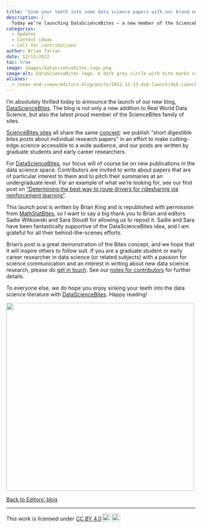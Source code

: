 ```yaml
---
title: "Sink your teeth into some data science papers with our brand new blog"
description: |
  Today we’re launching DataScienceBites – a new member of the ScienceBites family – offering bite-sized summaries of data science papers. 
categories:
  - Updates
  - Content ideas
  - Call for contributions
author: Brian Tarran
date: 12/13/2022
toc: true
image: images/datasciencebites-logo.png
image-alt: DataScienceBites logo. A dark grey circle with bite marks cut out. Overlaid text says, Import grad_students as writers, import new_research_papers as nrp, print(writers + nrp) and the title DataScienceBites.
aliases: 
  - /news-and-views/editors-blog/posts/2022-12-13-dsb-launch/dsb-launch.html   
---
```

I’m absolutely thrilled today to announce the launch of our new blog, [DataScienceBites](/news-and-views/datasciencebites/index.qmd). The blog is not only a new addition to Real World Data Science, but also the latest proud member of the ScienceBites family of sites. 

[ScienceBites sites](https://sciencebites.org/sciencebites-sites-galaxy/) all share the same [concept](https://sciencebites.org/about/): we publish “short digestible *bites posts* about individual research papers” in an effort to make cutting-edge science accessible to a wide audience, and our posts are written by graduate students and early career researchers. 

For [DataScienceBites](/news-and-views/datasciencebites/index.qmd), our focus will of course be on new publications in the data science space. Contributors are invited to write about papers that are of particular interest to them and to pitch their summaries at an undergraduate level. For an example of what we're looking for, see our first post on [“Determining the best way to route drivers for ridesharing via reinforcement learning”](/news-and-views/datasciencebites/posts/2022/12/13/ridesharing.qmd).  

This launch post is written by Brian King and is republished with permission from [MathStatBites](https://mathstatbites.org), so I want to say a big thank you to Brian and editors Sadie Witkowski and Sara Stoudt for allowing us to repost it. Sadie and Sara have been fantastically supportive of the DataScienceBites idea, and I am grateful for all their behind-the-scenes efforts. 

Brian’s post is a great demonstration of the Bites concept, and we hope that it will inspire others to follow suit. If you are a graduate student or early career researcher in data science (or related subjects) with a passion for science communication and an interest in writing about new data science research, please do [get in touch](/contact.qmd). See our [notes for contributors](/contributor-docs/datasciencebites.qmd) for further details.  

To everyone else, we do hope you enjoy sinking your teeth into the data science literature with [DataScienceBites](/news-and-views/datasciencebites/index.qmd). Happy reading!

![](images/datasciencebites-logo.png){fig-alt="DataScienceBites logo. A dark grey circle with bite marks cut out. Overlaid text says, Import grad_students as writers, import new_research_papers as nrp, print(writers + nrp) and the title DataScienceBites." width="500" fig-align="center"}

::: {.article-btn}
[Back to Editors' blog](/news-and-views/editors-blog/index.qmd)
:::

---
<p xmlns:cc="http://creativecommons.org/ns#" >This work is licensed under <a href="http://creativecommons.org/licenses/by/4.0/?ref=chooser-v1" target="_blank" rel="license noopener noreferrer" style="display:inline-block;">CC BY 4.0<img style="height:22px!important;margin-left:3px;vertical-align:text-bottom;" src="https://mirrors.creativecommons.org/presskit/icons/cc.svg?ref=chooser-v1"><img style="height:22px!important;margin-left:3px;vertical-align:text-bottom;" src="https://mirrors.creativecommons.org/presskit/icons/by.svg?ref=chooser-v1"></a></p>